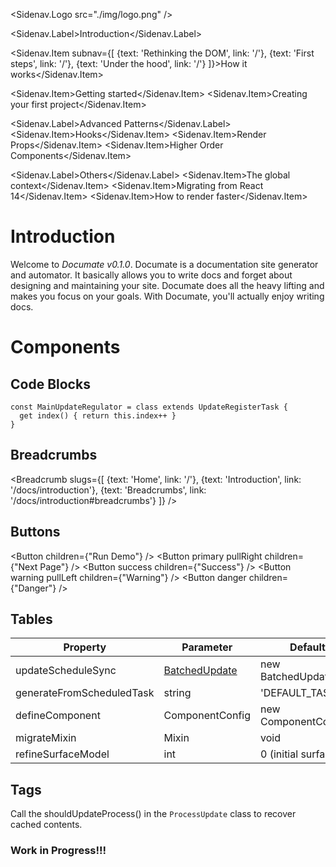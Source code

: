 
<Sidenav>

<Sidenav.Logo src="./img/logo.png" />

<Sidenav.Label>Introduction</Sidenav.Label>

<Sidenav.Item subnav={[
  {text: 'Rethinking the DOM', link: '/'},
  {text: 'First steps', link: '/'},
  {text: 'Under the hood', link: '/'}
]}>How it works</Sidenav.Item>

<Sidenav.Item>Getting started</Sidenav.Item>
<Sidenav.Item>Creating your first project</Sidenav.Item>

<Sidenav.Label>Advanced Patterns</Sidenav.Label>
<Sidenav.Item>Hooks</Sidenav.Item>
<Sidenav.Item>Render Props</Sidenav.Item>
<Sidenav.Item>Higher Order Components</Sidenav.Item>

<Sidenav.Label>Others</Sidenav.Label>
<Sidenav.Item>The global context</Sidenav.Item>
<Sidenav.Item>Migrating from React 14</Sidenav.Item>
<Sidenav.Item>How to render faster</Sidenav.Item>

</Sidenav>

<Main topbar={true}>

# Introduction

Welcome to *Documate v0.1.0*. Documate is a documentation site generator and automator. It basically allows you to write docs and forget
about designing and maintaining your site. Documate does all the heavy lifting and makes you focus on your goals. With Documate, you'll
actually enjoy writing docs.

# Components

## Code Blocks

```
const MainUpdateRegulator = class extends UpdateRegisterTask {
  get index() { return this.index++ }
}
```


## Breadcrumbs

<Breadcrumb slugs={[
  {text: 'Home', link: '/'},
  {text: 'Introduction', link: '/docs/introduction'},
  {text: 'Breadcrumbs', link: '/docs/introduction#breadcrumbs'}
]} />

## Buttons

<Button children={"Run Demo"} />
<Button primary pullRight children={"Next Page"} />
<Button success children={"Success"} />
<Button warning pullLeft children={"Warning"} />
<Button danger children={"Danger"} />

## Tables

|Property|Parameter|Default|Return value|
|---|---|---|--
|updateScheduleSync|[BatchedUpdate](http://localhost:1234/docs/dom-updates/BatchedUpdate)|new BatchedUpdate()|ScheduleType|
|generateFromScheduledTask|string|'DEFAULT_TASK'|void|
|defineComponent|ComponentConfig|new ComponentConfig()|Component|
|migrateMixin|Mixin|void|Mixin or Error|
|refineSurfaceModel|int|0 (initial surface)|void|

## Tags

Call the shouldUpdateProcess() in the `ProcessUpdate` class to recover cached contents.

### Work in Progress!!!

</Main>
